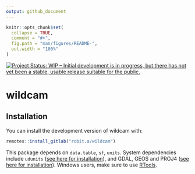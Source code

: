 ```yaml
---
output: github_document
---
```


<!-- README.md is generated from README.Rmd. Please edit that file -->

```r
knitr::opts_chunk$set(
  collapse = TRUE,
  comment = "#>",
  fig.path = "man/figures/README-",
  out.width = "100%"
)
```

[![Project Status: WIP – Initial development is in progress, but there has not yet been a stable, usable release suitable for the public.](https://www.repostatus.org/badges/latest/wip.svg)](https://www.repostatus.org/#wip)


# wildcam


## Installation

You can install the development version of wildcam with:

``` r
remotes::install_gitlab("robit.a/wildcam")
```


This package depends on `data.table`, `sf`, `units`. System dependencies include `udunits` ([see here for installation](https://github.com/r-quantities/units#installation)), and GDAL, GEOS and PROJ4 ([see here for installation](https://github.com/r-spatial/sf/#installing)). Windows users, make sure to use [RTools](https://cran.r-project.org/bin/windows/Rtools/). 